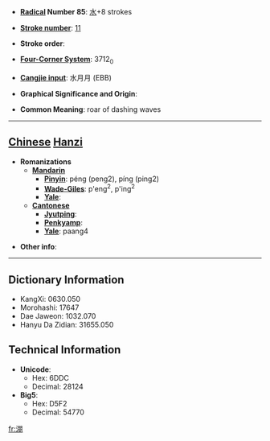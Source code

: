 * '''[[Wiktionary:Chinese radical index| Radical]] Number 85''': [[Wiktionary:Chinese radical index 水|水]]+8 strokes

* '''[[Wiktionary:Chinese total strokes index|Stroke number]]''': [[Wiktionary:Chinese total strokes index 11|11]]

* '''Stroke order''': 

* '''[[Wiktionary:Chinese four corner index|Four-Corner System]]''': 3712<sub>0</sub>

* '''[[Wiktionary:Chinese Cangjie index|Cangjie input]]''': 水月月 (EBB)

* '''Graphical Significance and Origin''': 

* '''Common Meaning''': roar of dashing waves

----

== [[Chinese]] [[Hanzi]] ==

* '''Romanizations'''
** '''[[Mandarin]]'''
*** '''[[Pinyin]]''': péng (peng2), píng (ping2)
*** '''[[Wade-Giles]]''': p'eng<sup>2</sup>, p'ing<sup>2</sup>
*** '''[[Yale]]''': 
** '''[[Cantonese]]'''
*** '''[[Jyutping]]''':
*** '''[[Penkyamp]]''': 
*** '''[[Yale]]''': paang4

* '''Other info''': 

----

== Dictionary Information ==

* KangXi: 0630.050
* Morohashi: 17647
* Dae Jaweon: 1032.070
* Hanyu Da Zidian: 31655.050

== Technical Information ==

* '''Unicode''':
** Hex: 6DDC
** Decimal: 28124
* '''Big5''':
** Hex: D5F2
** Decimal: 54770

[[fr:淜]]